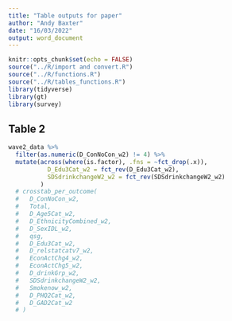 ```yaml
---
title: "Table outputs for paper"
author: "Andy Baxter"
date: "16/03/2022"
output: word_document
---
```


```r
knitr::opts_chunk$set(echo = FALSE)
source("../R/import and convert.R")
source("../R/functions.R")
source("../R/tables_functions.R")
library(tidyverse)
library(gt)
library(survey)
```

## Table 2

```r
wave2_data %>%
  filter(as.numeric(D_ConNoCon_w2) != 4) %>% 
  mutate(across(where(is.factor), .fns = ~fct_drop(.x)),
           D_Edu3Cat_w2 = fct_rev(D_Edu3Cat_w2),
           SDSdrinkchangeW2_w2 = fct_rev(SDSdrinkchangeW2_w2)
         ) 
  # crosstab_per_outcome(
  #   D_ConNoCon_w2,
  #   Total,
  #   D_Age5Cat_w2,
  #   D_EthnicityCombined_w2,
  #   D_SexIDL_w2,
  #   qsg,
  #   D_Edu3Cat_w2,
  #   D_relstatcatv7_w2,
  #   EconActChg4_w2,
  #   EconActChg5_w2,
  #   D_drinkGrp_w2,
  #   SDSdrinkchangeW2_w2,
  #   Smokenow_w2,
  #   D_PHQ2Cat_w2,
  #   D_GAD2Cat_w2
  # )
```

